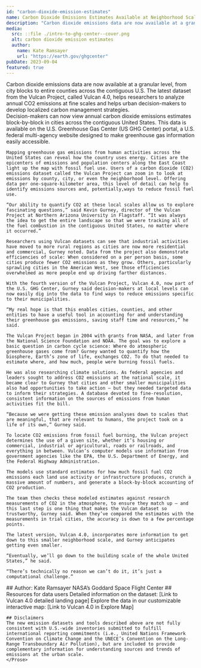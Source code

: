 ```yaml
---
id: "carbon-dioxide-emission-estimates"
name: Carbon Dioxide Emissions Estimates Available at Neighborhood Scale
description: "Carbon dioxide emissions data are now available at a granular level, from city blocks to entire counties across the contiguous U.S. The latest dataset from the Vulcan Project, called Vulcan 4.0, helps researchers to analyze annual CO2 emissions at fine scales and helps urban decision-makers to develop localized carbon management strategies."
media:
  src: ::file ./intro-to-ghg-center--cover.png
  alt: carbon dioxide emission estimates
  author:
    name: Kate Ramsayer
    url: "https://earth.gov/ghgcenter"
pubDate: 2023-09-04
featured: true
---
```


<Block>
  <Prose>
    <div
      style={{
        "background-color": "#ecf0f1",
        padding: "16px",
        "font-size": "24px",
        "font-weight": 500,
      }}
    >
      Carbon dioxide emissions data are now available at a granular level, from
      city blocks to entire counties across the contiguous U.S. The latest
      dataset from the Vulcan Project, called Vulcan 4.0, helps researchers to
      analyze annual CO2 emissions at fine scales and helps urban
      decision-makers to develop localized carbon management strategies.
    </div>
  </Prose>
</Block>

<Block>
  <Prose>      
    Decision-makers can now view annual carbon dioxide emissions estimates block-by-block in cities across the contiguous United States. This data is available on the U.S. Greenhouse Gas Center (US GHG Center) portal, a U.S. federal multi-agency website designed to make greenhouse gas information easily accessible.

    Mapping greenhouse gas emissions from human activities across the United States can reveal how the country uses energy. Cities are the epicenters of emissions and population centers along the East Coast light up the map with fossil fuel use. Users of a carbon dioxide (CO2) emissions dataset called the Vulcan Project can zoom in to look at emissions by county, city, or even the neighborhood level. Offering data per one-square-kilometer area, this level of detail can help to identify emissions sources and, potentially,ways to reduce fossil fuel use.

    “Our ability to quantify CO2 at these local scales allow us to explore fascinating questions,” said Kevin Gurney, director of the Vulcan Project at Northern Arizona University in Flagstaff. “It was always the idea to get the entire landscape so that we were tracking all of the fuel combustion in the contiguous United States, no matter where it occurred.”

    Researchers using Vulcan datasets can see that industrial activities have moved to more rural regions as cities are now more residential and commercial, Gurney noted. Data from the project also demonstrate efficiencies of scale: When considered on a per person basis, some cities produce fewer CO2 emissions as they grow. Others, particularly sprawling cities in the American West, see those efficiencies overwhelmed as more people end up driving farther distances.

    With the fourth version of the Vulcan Project, Vulcan 4.0, now part of the U.S. GHG Center, Gurney said decision-makers at local levels can now easily dig into the data to find ways to reduce emissions specific to their municipalities.

    “My real hope is that this enables cities, counties, and other entities to have a useful tool in accounting for and understanding their greenhouse gas emissions, saving staff time and resources,” he said.

    The Vulcan Project began in 2004 with grants from NASA, and later from the National Science Foundation and NOAA. The goal was to explore a basic question in carbon cycle science: Where do atmospheric greenhouse gases come from? Gurney wanted to quantify how the biosphere, Earth’s zone of life, exchanges CO2. To do that needed to estimate where, and how much, people were burning fossil fuels.

    He was also researching climate solutions. As federal agencies and leaders sought to address CO2 emissions at the national scale, it became clear to Gurney that cities and other smaller municipalities also had opportunities to take action – but they needed targeted data to inform their strategies. A database devoted to fine-resolution, consistent information on the sources of emissions from human activities fit the bill.

    “Because we were getting these emission analyses down to scales that are meaningful, that are relevant to humans, the project took on a life of its own,” Gurney said.

    To locate CO2 emissions from fossil fuel burning, the Vulcan project determines the use of a given site, whether it’s housing or commercial, industrial or agricultural, roads or railroads, and everything in between. Vulcan’s computer models use information from government agencies like the EPA, the U.S. Department of Energy, and the Federal Highway Administration.

    The models use standard estimates for how much fossil fuel CO2 emissions each land use activity or infrastructure produces, crunch a massive amount of numbers, and generate a block-by-block accounting of CO2 production.

    The team then checks these modeled estimates against research measurements of CO2 in the atmosphere, to ensure they match up – and this last step is one thing that makes the Vulcan dataset so trustworthy, Gurney said. When they’ve compared the estimates with the measurements in trial cities, the accuracy is down to a few percentage points.

    The latest version, Vulcan 4.0, incorporates more information to get down to this smaller neighborhood scale, and Gurney anticipates getting even smaller.

    “Eventually, we’ll go down to the building scale of the whole United States,” he said.

    “There’s technically no reason we can’t do it, it’s just a computational challenge.”

  </Prose>

</Block>

<Block>
    <Prose>
    ## Author:
    Kate Ramsayer
    NASA’s Goddard Space Flight Center
    </Prose>

</Block>

<Block>
    <Prose>
    ## Resources for data users
    Detailed information on the dataset: [Link to Vulcan 4.0 detailed landing page] Explore the data in our customizable interactive map: [Link to Vulcan 4.0 in Explore Map]
    </Prose>

</Block>

<Block>
    <Prose>

    ## Disclaimers
    The new emission datasets and tools described above are not fully consistent with U.S.-wide inventories submitted to fulfill international reporting commitments (i.e., United Nations Framework Convention on Climate Change and the UNECE’s Convention on the Long-Range Transboundary Air Pollution), but are included to provide complementary information for understanding sources and trends of emissions at the urban scale.
    </Prose>

</Block>
